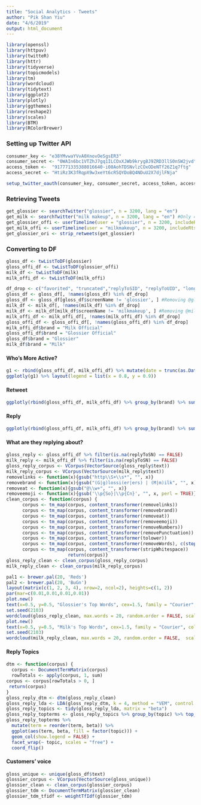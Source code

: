 ```yaml
---
title: "Social Analytics - Tweets"
author: "Pik Shan Yiu"
date: "4/6/2019"
output: html_document
---
```



```r
library(openssl)
library(httpuv)
library(twitteR)
library(httr)
library(tidyverse)
library(topicmodels)
library(tm)
library(wordcloud)
library(tidytext)
library(ggplot2)
library(plotly)
library(ggthemes)
library(reshape2)
library(scales)
library(BTM)
library(RColorBrewer)
```

### Setting up Twitter API
```r
consumer_key <- "e38YMvwaYVvA0XnovOeSgsER3"
consumer_secret <- "0WAIn6bc1VTZhJ7gq1ILCOxXJWb9kryg8J9ZRD3llS0nSW2jvd"
access_token <-  "917771335388016640-i08AohTDSNvlzCOxODeNTf26Z1q7ftg"
access_secret <- "HtiRz3K3fRqpX9w3xeYt6cR5QYDoBQ4NDuU2X7djlFNja"

setup_twitter_oauth(consumer_key, consumer_secret, access_token, access_secret)
```

### Retrieving Tweets
```r
get_glossier <- searchTwitter("glossier", n = 3200, lang = "en")
get_milk <- searchTwitter("milk makeup", n = 3200, lang = "en") #Only 414 tweets are returned compared to glossier
get_glossier_offi <- userTimeline(user = "glossier", n = 3200, includeRts = T)
get_milk_offi <- userTimeline(user = "milkmakeup", n = 3200, includeRts = T)
get_glossier_ori <- strip_retweets(get_glossier)
```
### Converting to DF
```r
gloss_df <- twListToDF(glossier) 
gloss_offi_df <- twListToDF(glossier_offi)
milk_df <- twListToDF(milk)
milk_offi_df <- twListToDF(milk_offi)
```


```r
df_drop <- c("favorited", "truncated","replyToSID", "replyToUID", "longitude", "latitude") #Removing unwanted columns & duplicate
gloss_df <- gloss_df[, !names(gloss_df) %in% df_drop]
gloss_df <- gloss_df[gloss_df$screenName != 'glossier', ] #Removing @glossier's tweets
milk_df <- milk_df[, !names(milk_df) %in% df_drop]
milk_df <- milk_df[milk_df$screenName != 'milkmakeup', ] #Removing @milk's tweets
milk_offi_df <- milk_offi_df[, !names(milk_offi_df) %in% df_drop]
gloss_offi_df <- gloss_offi_df[, !names(gloss_offi_df) %in% df_drop]
milk_offi_df$brand = "Milk Official"
gloss_offi_df$brand = "Glossier Official"
gloss_df$brand = "Glossier"
milk_df$brand = "Milk"
```

#### Who's More Active?
```r
g1 <- rbind(gloss_offi_df, milk_offi_df) %>% mutate(date = trunc(as.Date(created), "day")) %>% group_by(date, brand) %>% summarize(counts = sum(table(id))) %>% filter(date > "2018-03-26") %>% ggplot(aes(x = date, y = counts, color = brand)) + geom_line() + labs(x="Date", y="Number of Tweets") + ggtitle('Number of Tweets Across Time') + theme_tufte() + scale_color_manual(values = c("pink1", "seagreen3")) + theme(plot.title = element_text(hjust = 0.5, face='bold', size=15), text=element_text(family="Garamond")) + theme(legend.position = "top") + theme(legend.title=element_blank()) 
ggplotly(g1) %>% layout(legend = list(x = 0.8, y = 0.9))
```

#### Retweet
```r
ggplotly(rbind(gloss_offi_df, milk_offi_df) %>% group_by(brand) %>% summarize(Retweet = sum(isRetweet), Selftweet = sum(table(isRetweet)) - Retweet) %>% melt() %>% ggplot(aes(x = brand, y = value, fill = variable)) + geom_bar(position = 'fill', stat = "identity") + scale_fill_manual(values = c("sienna1", "lightskyblue")) + labs(x="", y="% Retweets") + ggtitle('Who Retweets More?') + theme_tufte() + theme(plot.title=element_text(hjust=0.45, vjust=0.5, face='bold', size=15, family="Garamond")) + theme(legend.position = "top") + theme(legend.title=element_blank()) + scale_y_continuous(labels = percent_format()) + coord_flip()) %>% layout(legend = list(x = 0.8, y = 1.3))
```

#### Reply 
```r
ggplotly(rbind(gloss_offi_df, milk_offi_df) %>% group_by(brand) %>% summarize(Reply = sum(!is.na(replyToSN)), Nonreply = sum(is.na(replyToSN))) %>% melt() %>% ggplot(aes(x = brand, y = value, fill = variable)) + geom_bar(position = 'fill', stat = "identity") + scale_fill_manual(values = c("sienna1", "lightskyblue")) + labs(x="", y="% Reply") + ggtitle("Let's Talk") + theme_tufte() + theme(plot.title=element_text(hjust=0.45, vjust=0.5, face='bold', size=15, family="Garamond")) + theme(legend.position = "top") + theme(legend.title=element_blank()) + scale_y_continuous(labels = percent_format()) + coord_flip()) %>% layout(legend = list(x = 0.8, y = 1.3))
```

#### What are they replying about? 
```r
gloss_reply <- gloss_offi_df %>% filter(is.na(replyToSN) == FALSE)
milk_reply <- milk_offi_df %>% filter(is.na(replyToSN) == FALSE)
gloss_reply_corpus <- VCorpus(VectorSource(gloss_reply$text))
milk_reply_corpus <- VCorpus(VectorSource(milk_reply$text))
removelinks <- function(x){gsub("http\\S+\\s*", "", x)}
removebrand <- function(x){gsub("(G|g)lossi(er|ers) | (M|m)ilk", "", x)}
removeat <- function(x){gsub("@\\w+", "", x)}
removeemoji <- function(x){gsub('\\p{So}|\\p{Cn}', "", x, perl = TRUE)}
clean_corpus <- function(corpus) {
      corpus <- tm_map(corpus, content_transformer(removelinks))
      corpus <- tm_map(corpus, content_transformer(removebrand))
      corpus <- tm_map(corpus, content_transformer(removeat))
      corpus <- tm_map(corpus, content_transformer(removeemoji))
      corpus <- tm_map(corpus, content_transformer(removeNumbers))
      corpus <- tm_map(corpus, content_transformer(removePunctuation))
      corpus <- tm_map(corpus, content_transformer(tolower))
      corpus <- tm_map(corpus, content_transformer(removeWords), c(stopwords("en"))) 
      corpus <- tm_map(corpus, content_transformer(stripWhitespace))
                       return(corpus)}
gloss_reply_clean <- clean_corpus(gloss_reply_corpus)
milk_reply_clean <- clean_corpus(milk_reply_corpus)
```

```r
pal1 <- brewer.pal(20, 'Reds')
pal2 <- brewer.pal(20, 'BuGn')
layout(matrix(c(1, 2, 3, 4), nrow=2, ncol=2), heights=c(1, 2))
par(mar=c(0.01,0.01,0.01,0.01))
plot.new()
text(x=0.5, y=0.5, "Glossier's Top Words", cex=1.5, family = "Courier", col = 'pink1')
set.seed(2103)
wordcloud(gloss_reply_clean, max.words = 20, random.order = FALSE, scale = c(3.5, 2), colors = pal1, family = "Courier") #wordcloud for a sneak peek
plot.new()
text(x=0.5, y=0.5, "Milk's Top Words", cex=1.5, family = "Courier", col = 'seagreen2')
set.seed(2103)
wordcloud(milk_reply_clean, max.words = 20, random.order = FALSE,  scale = c(3.5, 2), colors = pal2, family = "Courier") 
```

#### Reply Topics 
```r
dtm <- function(corpus) {
  corpus <- DocumentTermMatrix(corpus)
  rowTotals <- apply(corpus, 1, sum)
corpus <- corpus[rowTotals > 0, ]
 return(corpus)
}
gloss_reply_dtm <- dtm(gloss_reply_clean)
gloss_reply_lda <- LDA(gloss_reply_dtm, k = 4, method = "VEM", control = NULL)
gloss_reply_topics <- tidy(gloss_reply_lda, matrix = "beta")
gloss_reply_topterms <- gloss_reply_topics %>% group_by(topic) %>% top_n(10, beta) %>% ungroup() %>% arrange(topic, -beta)
gloss_reply_topterms %>%
  mutate(term = reorder(term, beta)) %>%
  ggplot(aes(term, beta, fill = factor(topic))) +
  geom_col(show.legend = FALSE) +
  facet_wrap(~ topic, scales = "free") +
  coord_flip()

```


#### Customers' voice
```r
gloss_unique <- unique(gloss_df$text)
glossier_corpus <- VCorpus(VectorSource(gloss_unique))
glossier_clean <- clean_corpus(glossier_corpus)
glossier_tdm <- DocumentTermMatrix(glossier_clean)
glossier_tdm_tfidf <- weightTfIdf(glossier_tdm)
```